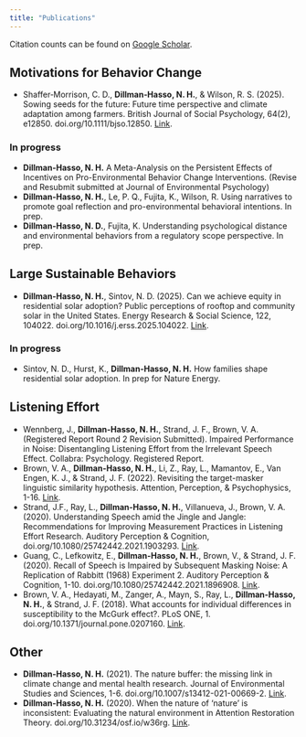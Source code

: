 ```yaml
---
title: "Publications"
---
```

Citation counts can be found on [Google Scholar](https://scholar.google.com/citations?user=xxDtDtwAAAAJ&hl=en).

## Motivations for Behavior Change
- Shaffer‐Morrison, C. D., **Dillman‐Hasso, N. H.**, & Wilson, R. S. (2025). Sowing seeds for the future: Future time perspective and climate adaptation among farmers. British Journal of Social Psychology, 64(2), e12850. doi.org/10.1111/bjso.12850. [Link](https://doi.org/10.1111/bjso.12850).

### In progress
- **Dillman-Hasso, N. H.** A Meta-Analysis on the Persistent Effects of Incentives on Pro-Environmental Behavior Change Interventions. (Revise and Resubmit submitted at Journal of Environmental Psychology)
- **Dillman-Hasso, N. H.**, Le, P. Q., Fujita, K., Wilson, R. Using narratives to promote goal reflection and pro-environmental behavioral intentions. In prep.
- **Dillman-Hasso, N. D.**, Fujita, K. Understanding psychological distance and environmental behaviors from a regulatory scope perspective. In prep.

## Large Sustainable Behaviors
- **Dillman-Hasso, N. H.**, Sintov, N. D. (2025). Can we achieve equity in residential solar adoption? Public perceptions of rooftop and community solar in the United States. Energy Research & Social Science, 122, 104022. doi.org/10.1016/j.erss.2025.104022. [Link](https://doi.org/10.1016/j.erss.2025.104022).

### In progress
- Sintov, N. D., Hurst, K., **Dillman-Hasso, N. H.** How families shape residential solar adoption. In prep for Nature Energy.

## Listening Effort
- Wennberg, J., **Dillman-Hasso, N. H.**, Strand, J. F., Brown, V. A. (Registered Report Round 2 Revision Submitted). Impaired Performance in Noise: Disentangling Listening Effort from the Irrelevant Speech Effect. Collabra: Psychology. Registered Report.
- Brown, V. A., **Dillman-Hasso, N. H.**, Li, Z., Ray, L., Mamantov, E., Van Engen, K. J., & Strand, J. F. (2022). Revisiting the target-masker linguistic similarity hypothesis. Attention, Perception, & Psychophysics, 1-16. [Link](https://doi.org/10.3758/s13414-022-02486-3).
- Strand, J.F., Ray, L., **Dillman-Hasso, N. H.**, Villanueva, J., Brown, V. A. (2020). Understanding Speech amid the Jingle and Jangle: Recommendations for Improving Measurement Practices in Listening Effort Research. Auditory Perception & Cognition, doi.org/10.1080/25742442.2021.1903293. [Link](https://doi.org/10.1080/25742442.2021.1903293).
- Guang, C., Lefkowitz, E., **Dillman-Hasso, N. H.**, Brown, V., & Strand, J. F. (2020). Recall of Speech is Impaired by Subsequent Masking Noise: A Replication of Rabbitt (1968) Experiment 2. Auditory Perception & Cognition, 1-10. doi.org/10.1080/25742442.2021.1896908. [Link](https://doi.org/10.1080/25742442.2021.1896908).
- Brown, V. A., Hedayati, M., Zanger, A., Mayn, S., Ray, L., **Dillman-Hasso, N. H.**, & Strand, J. F. (2018). What accounts for individual differences in susceptibility to the McGurk effect?. PLoS ONE, 1. doi.org/10.1371/journal.pone.0207160. [Link](https://doi.org/10.1371/journal.pone.0207160).

## Other
- **Dillman-Hasso, N. H.** (2021). The nature buffer: the missing link in climate change and mental health research. Journal of Environmental Studies and Sciences, 1-6. doi.org/10.1007/s13412-021-00669-2. [Link](https://doi.org/10.1007/s13412-021-00669-2).
- **Dillman-Hasso, N. H.** (2020). When the nature of ‘nature’ is inconsistent: Evaluating the natural environment in Attention Restoration Theory. doi.org/10.31234/osf.io/w36rg. [Link](https://doi.org/10.31234/osf.io/w36rg).